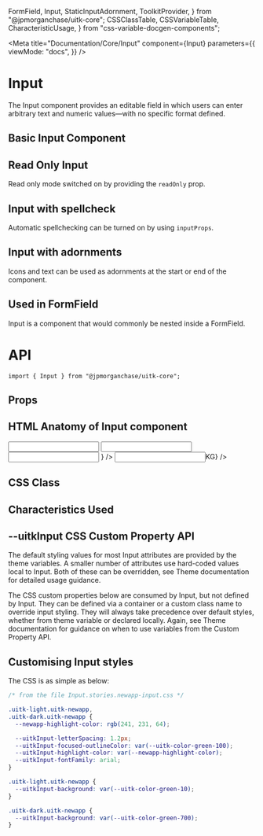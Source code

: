   FormField,
  Input,
  StaticInputAdornment,
  ToolkitProvider,
} from "@jpmorganchase/uitk-core";
  CSSClassTable,
  CSSVariableTable,
  CharacteristicUsage,
} from "css-variable-docgen-components";

<Meta
  title="Documentation/Core/Input"
  component={Input}
  parameters={{
    viewMode: "docs",
  }}
/>

# Input

The Input component provides an editable field in which users can enter arbitrary text and numeric values—with no specific format defined.

## Basic Input Component

<Canvas>
  <Story id="lab-input--feature-input" />
</Canvas>

## Read Only Input

Read only mode switched on by providing the `readOnly` prop.

<Canvas>
  <Story id="lab-input--read-only" />
</Canvas>

## Input with spellcheck

Automatic spellchecking can be turned on by using `inputProps`.

<Canvas>
  <Story id="lab-input--spellcheck" />
</Canvas>

## Input with adornments

Icons and text can be used as adornments at the start or end of the component.

<Canvas>
  <Story id="lab-input--adornments" />
</Canvas>

## Used in FormField

Input is a component that would commonly be nested inside a FormField.

<Canvas>
  <Story id="lab-input--with-form-field" />
</Canvas>

# API

```
import { Input } from "@jpmorganchase/uitk-core";
```

## Props

<Story name="Props">
  <ArgsTable of={Input} />
</Story>

## HTML Anatomy of Input component

<Canvas>
  <Story name="HTML Anatomy">
    <ComponentAnatomy>
      <Input defaultValue={"Default"} style={{ width: "292px" }} />
    </ComponentAnatomy>
    <ComponentAnatomy>
      <Input
        defaultValue={"Read Only Input"}
        readOnly
        style={{ width: "292px" }}
      />
    </ComponentAnatomy>
    <ComponentAnatomy>
      <Input
        defaultValue="Prefix: Icon"
        startAdornment={
          <StaticInputAdornment>
            <CallIcon />
          </StaticInputAdornment>
        }
      />
    </ComponentAnatomy>
    <ComponentAnatomy>
      <Input
        defaultValue="Suffix: Text"
        endAdornment={<StaticInputAdornment>KG</StaticInputAdornment>}
      />
    </ComponentAnatomy>
  </Story>
</Canvas>

## CSS Class

<Story name="CSS Classes">
  <CSSClassTable of={Input} />
</Story>

## Characteristics Used

<Story name="Characteristics">
  <CharacteristicUsage of={Input} />
</Story>

## --uitkInput CSS Custom Property API

The default styling values for most Input attributes are provided by the theme variables. A smaller number of attributes
use hard-coded values local to Input. Both of these can be overridden, see Theme documentation for detailed usage guidance.

The CSS custom properties below are consumed by Input, but not defined by Input. They can be defined via a container or
a custom class name to override input styling. They will always take precedence over default styles, whether from theme variable
or declared locally. Again, see Theme documentation for guidance on when to use variables from the Custom Property API.

<Story name="Custom Property API">
  <CSSVariableTable of={Input} />
</Story>

## Customising Input styles

<Canvas>
  <Story name="Custom Styling" decorators={[withFlexGap]}>
    <CustomStyling />
  </Story>
</Canvas>

The CSS is as simple as below:

```css
/* from the file Input.stories.newapp-input.css */

.uitk-light.uitk-newapp,
.uitk-dark.uitk-newapp {
  --newapp-highlight-color: rgb(241, 231, 64);

  --uitkInput-letterSpacing: 1.2px;
  --uitkInput-focused-outlineColor: var(--uitk-color-green-100);
  --uitkInput-highlight-color: var(--newapp-highlight-color);
  --uitkInput-fontFamily: arial;
}

.uitk-light.uitk-newapp {
  --uitkInput-background: var(--uitk-color-green-10);
}

.uitk-dark.uitk-newapp {
  --uitkInput-background: var(--uitk-color-green-700);
}
```
